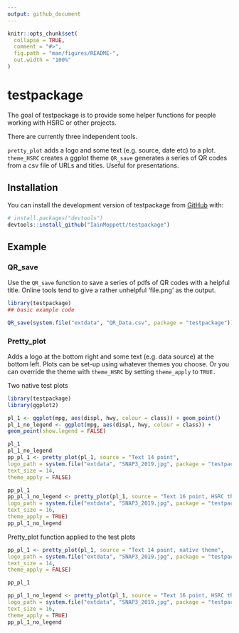```yaml
---
output: github_document
---
```


<!-- README.md is generated from README.Rmd. Please edit that file -->

```r
knitr::opts_chunk$set(
  collapse = TRUE,
  comment = "#>",
  fig.path = "man/figures/README-",
  out.width = "100%"
)
```

# testpackage

<!-- badges: start -->
<!-- badges: end -->

The goal of testpackage is to provide some helper functions for people working with HSRC or other projects.  

There are currently three independent tools.

`pretty_plot` adds a logo and some text (e.g. source, date etc) to a plot.
`theme_HSRC` creates a ggplot theme 
`QR_save` generates a series of QR codes from a csv file of URLs and titles. Useful for presentations.

## Installation

You can install the development version of testpackage from [GitHub](https://github.com/) with:

``` r
# install.packages("devtools")
devtools::install_github("IainMoppett/testpackage")
```

## Example

### QR_save

Use the `QR_save` function to save a series of pdfs of QR codes with a helpful title. Online tools tend to give a rather unhelpful 'file.png' as the output.

```r
library(testpackage)
## basic example code

QR_save(system.file("extdata", "QR_Data.csv", package = "testpackage"))
```

### Pretty_plot

Adds a logo at the bottom right and some text (e.g. data source) at the bottom left. Plots can be set-up using
whatever themes you choose. Or you can override the theme with `theme_HSRC` by setting `theme_apply` to `TRUE.`  

Two native test plots

```r
library(testpackage)
library(ggplot2)

pl_1 <- ggplot(mpg, aes(displ, hwy, colour = class)) + geom_point()
pl_1_no_legend <- ggplot(mpg, aes(displ, hwy, colour = class)) +
geom_point(show.legend = FALSE)

pl_1
pl_1_no_legend
pp_pl_1 <- pretty_plot(pl_1, source = "Text 14 point",
logo_path = system.file("extdata", "SNAP3_2019.jpg", package = "testpackage"),
text_size = 14,
theme_apply = FALSE)

pp_pl_1
pp_pl_1_no_legend <- pretty_plot(pl_1, source = "Text 16 point, HSRC theme",
logo_path = system.file("extdata", "SNAP3_2019.jpg", package = "testpackage"),
text_size = 16,
theme_apply = TRUE)
pp_pl_1_no_legend
```

Pretty_plot function applied to the test plots
```r
pp_pl_1 <- pretty_plot(pl_1, source = "Text 14 point, native theme",
logo_path = system.file("extdata", "SNAP3_2019.jpg", package = "testpackage"),
text_size = 14,
theme_apply = FALSE)

pp_pl_1

pp_pl_1_no_legend <- pretty_plot(pl_1, source = "Text 16 point, HSRC theme",
logo_path = system.file("extdata", "SNAP3_2019.jpg", package = "testpackage"),
text_size = 16,
theme_apply = TRUE)
pp_pl_1_no_legend
```

